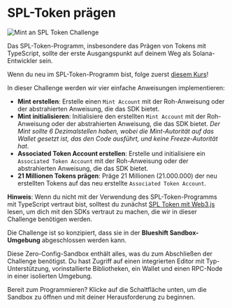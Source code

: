 
# SPL-Token prägen

![Mint an SPL Token Challenge](/graphics/challenge-banners/typescript-mint-an-spl-token.png)

Das SPL-Token-Programm, insbesondere das Prägen von Tokens mit TypeScript, sollte der erste Ausgangspunkt auf deinem Weg als Solana-Entwickler sein.

Wenn du neu im SPL-Token-Programm bist, folge zuerst [diesem Kurs](/de/courses/spl-token-with-web3js)!

In dieser Challenge werden wir vier einfache Anweisungen implementieren:

- **Mint erstellen**: Erstelle einen `Mint Account` mit der Roh-Anweisung oder der abstrahierten Anweisung, die das SDK bietet.
- **Mint initialisieren**: Initialisiere den erstellten `Mint Account` mit der Roh-Anweisung oder der abstrahierten Anweisung, die das SDK bietet. *Der Mint sollte 6 Dezimalstellen haben, wobei die Mint-Autorität auf das Wallet gesetzt ist, das den Code ausführt, und keine Freeze-Autorität hat*.
- **Associated Token Account erstellen**: Erstelle und initialisiere ein `Associated Token Account` mit der Roh-Anweisung oder der abstrahierten Anweisung, die das SDK bietet.
- **21 Millionen Tokens prägen**: Präge 21 Millionen (21.000.000) der neu erstellten Tokens auf das neu erstellte `Associated Token Account`.

**Hinweis**: Wenn du nicht mit der Verwendung des SPL-Token-Programms mit TypeScript vertraut bist, solltest du zunächst [SPL Token mit Web3.js](/de/courses/spl-token-with-web3js) lesen, um dich mit den SDKs vertraut zu machen, die wir in dieser Challenge benötigen werden.

<ArticleSection name="Blueshift Sandbox-Umgebung" id="blueshift-sandbox-environment" level="h2" />

Die Challenge ist so konzipiert, dass sie in der **Blueshift Sandbox-Umgebung** abgeschlossen werden kann.

Diese Zero-Config-Sandbox enthält alles, was du zum Abschließen der Challenge benötigst. Du hast Zugriff auf einen integrierten Editor mit Typ-Unterstützung, vorinstallierte Bibliotheken, ein Wallet und einen RPC-Node in einer isolierten Umgebung.

Bereit zum Programmieren? Klicke auf die Schaltfläche unten, um die Sandbox zu öffnen und mit deiner Herausforderung zu beginnen.
